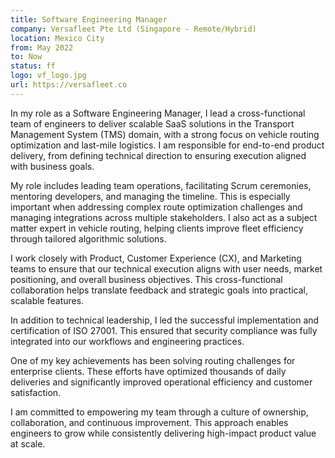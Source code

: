 ```yaml
---
title: Software Engineering Manager
company: Versafleet Pte Ltd (Singapore - Remote/Hybrid)
location: Mexico City
from: May 2022
to: Now
status: ff
logo: vf_logo.jpg
url: https://versafleet.co
---
```


In my role as a Software Engineering Manager, I lead a cross-functional team of engineers to deliver scalable SaaS solutions in the Transport Management System (TMS) domain, with a strong focus on vehicle routing optimization and last-mile logistics. I am responsible for end-to-end product delivery, from defining technical direction to ensuring execution aligned with business goals.

My role includes leading team operations, facilitating Scrum ceremonies, mentoring developers, and managing the timeline. This is especially important when addressing complex route optimization challenges and managing integrations across multiple stakeholders. I also act as a subject matter expert in vehicle routing, helping clients improve fleet efficiency through tailored algorithmic solutions.

I work closely with Product, Customer Experience (CX), and Marketing teams to ensure that our technical execution aligns with user needs, market positioning, and overall business objectives. This cross-functional collaboration helps translate feedback and strategic goals into practical, scalable features.

In addition to technical leadership, I led the successful implementation and certification of ISO 27001. This ensured that security compliance was fully integrated into our workflows and engineering practices.

One of my key achievements has been solving routing challenges for enterprise clients. These efforts have optimized thousands of daily deliveries and significantly improved operational efficiency and customer satisfaction.

I am committed to empowering my team through a culture of ownership, collaboration, and continuous improvement. This approach enables engineers to grow while consistently delivering high-impact product value at scale.